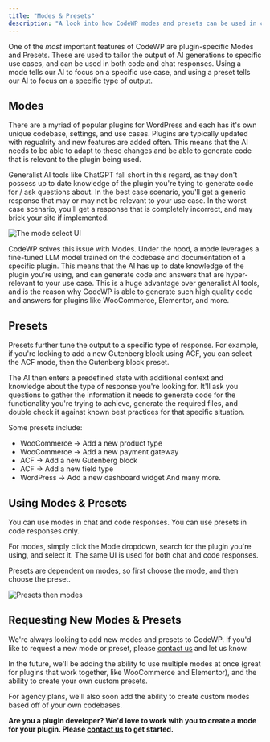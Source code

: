 ```yaml
---
title: "Modes & Presets"
description: "A look into how CodeWP modes and presets can be used in code and chat responses."
---
```


One of the _most_ important features of CodeWP are plugin-specific Modes and Presets. These are used to tailor the output of AI generations to specific use cases, and can be used in both code and chat responses. Using a mode tells our AI to focus on a specific use case, and using a preset tells our AI to focus on a specific type of output.

## Modes

There are a myriad of popular plugins for WordPress and each has it's own unique codebase, settings, and use cases. Plugins are typically updated with regualrity and new features are added often. This means that the AI needs to be able to adapt to these changes and be able to generate code that is relevant to the plugin being used.

Generalist AI tools like ChatGPT fall short in this regard, as they don't possess up to date knowledge of the plugin you're tying to generate code for / ask questions about. In the best case scenario, you'll get a generic response that may or may not be relevant to your use case. In the worst case scenario, you'll get a response that is completely incorrect, and may brick your site if implemented.

![The mode select UI](/images/modes-select-ui.png)

CodeWP solves this issue with Modes. Under the hood, a mode leverages a fine-tuned LLM model trained on the codebase and documentation of a specific plugin. This means that the AI has up to date knowledge of the plugin you're using, and can generate code and answers that are hyper-relevant to your use case. This is a huge advantage over generalist AI tools, and is the reason why CodeWP is able to generate such high quality code and answers for plugins like WooCommerce, Elementor, and more.

## Presets

Presets further tune the output to a specific type of response. For example, if you're looking to add a new Gutenberg block using ACF, you can select the ACF mode, then the Gutenberg block preset.

The AI then enters a predefined state with additional context and knowledge about the type of response you're looking for. It'll ask you questions to gather the information it needs to generate code for the functionality you're trying to achieve, generate the required files, and double check it against known best practices for that specific situation.

Some presets include:

- WooCommerce -> Add a new product type
- WooCommerce -> Add a new payment gateway
- ACF -> Add a new Gutenberg block
- ACF -> Add a new field type
- WordPress -> Add a new dashboard widget
  And many more.

## Using Modes & Presets

You can use modes in chat and code responses. You can use presets in code responses only.

For modes, simply click the Mode dropdown, search for the plugin you're using, and select it. The same UI is used for both chat and code responses.

Presets are dependent on modes, so first choose the mode, and then choose the preset.

![Presets then modes](/images/modes-and-presets.png)

## Requesting New Modes & Presets

We're always looking to add new modes and presets to CodeWP. If you'd like to request a new mode or preset, please [contact us](/contact) and let us know.

In the future, we'll be adding the ability to use multiple modes at once (great for plugins that work together, like WooCommerce and Elementor), and the ability to create your own custom presets.

For agency plans, we'll also soon add the ability to create custom modes based off of your own codebases.

**Are you a plugin developer? We'd love to work with you to create a mode for your plugin. Please [contact us](/contact) to get started.**

